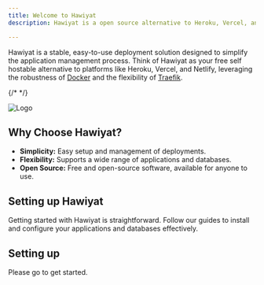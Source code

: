 ```yaml
---
title: Welcome to Hawiyat
description: Hawiyat is a open source alternative to Heroku, Vercel, and Netlify.

---
```



Hawiyat is a stable, easy-to-use deployment solution designed to simplify the application management process. Think of Hawiyat as your free self hostable alternative to platforms like Heroku, Vercel, and Netlify, leveraging the robustness of [Docker](https://www.docker.com/) and the flexibility of [Traefik](https://traefik.io/).



{/* <ImageZoom  src="/logo.png" width={1300} height={630} alt='home og image' /> */}

![Logo](/logo.png)

## Why Choose Hawiyat?

- **Simplicity:** Easy setup and management of deployments.
- **Flexibility:** Supports a wide range of applications and databases.
- **Open Source:** Free and open-source software, available for anyone to use.


## Setting up Hawiyat

Getting started with Hawiyat is straightforward. Follow our guides to install and configure your applications and databases effectively.

## Setting up

Please go to get started.


<Cards>
  <Card
    href="/get-started/installation"
    title="Installation"
    description="Learn how to install Hawiyat."
  />
  <Card
    href="/application/overview"
    title="Applications"
    description="Learn how to deploy applications."
  />
  <Card
    href="/databases/overview"
    title="Databases"
    description="Learn how to deploy databases."
  />
  <Card
    href="/traefik/overview"
    title="Traefik"
    description="Learn how to deploy Traefik."
  />
</Cards>